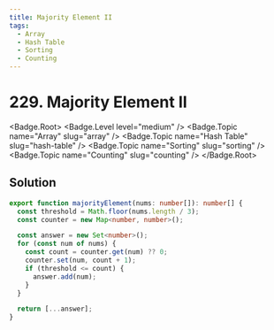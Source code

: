 ```yaml
---
title: Majority Element II
tags:
  - Array
  - Hash Table
  - Sorting
  - Counting
---
```


# 229. Majority Element II

<Badge.Root>
  <Badge.Level level="medium" />
  <Badge.Topic name="Array" slug="array" />
  <Badge.Topic name="Hash Table" slug="hash-table" />
  <Badge.Topic name="Sorting" slug="sorting" />
  <Badge.Topic name="Counting" slug="counting" />
</Badge.Root>

## Solution

```typescript filename="solution.ts" copy
export function majorityElement(nums: number[]): number[] {
  const threshold = Math.floor(nums.length / 3);
  const counter = new Map<number, number>();

  const answer = new Set<number>();
  for (const num of nums) {
    const count = counter.get(num) ?? 0;
    counter.set(num, count + 1);
    if (threshold <= count) {
      answer.add(num);
    }
  }

  return [...answer];
}
```

<ProblemLink
  codingSite="leetcode"
  href="https://leetcode.com/problems/majority-element-ii"
  title="Majority Element II"
/>
